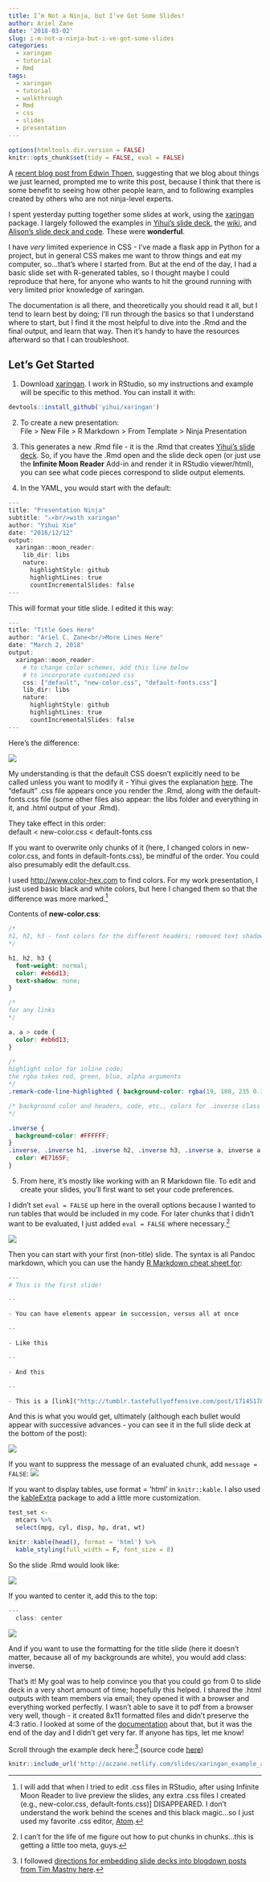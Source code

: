 ```yaml
---
title: I’m Not a Ninja, but I’ve Got Some Slides!
author: Ariel Zane
date: '2018-03-02'
slug: i-m-not-a-ninja-but-i-ve-got-some-slides
categories:
  - xaringan
  - tutorial
  - Rmd
tags:
  - xaringan
  - tutorial
  - walkthrough
  - Rmd
  - css
  - slides
  - presentation
---
```


```r
options(htmltools.dir.version = FALSE)
knitr::opts_chunk$set(tidy = FALSE, eval = FALSE)
```

A [recent blog post from Edwin Thoen]("https://edwinth.github.io/blog-new-things/"), suggesting that we blog about things we just learned, prompted me to write this post, because I think that there is some benefit to seeing how other people learn, and to following examples created by others who are not ninja-level experts. 

I spent yesterday putting together some slides at work, using the [xaringan]("https://github.com/yihui/xaringan") package. I largely followed the examples in [Yihui's slide deck]("https://slides.yihui.name/xaringan/"), the [wiki]("https://github.com/gnab/remark/wiki"), and [Alison's slide deck and code]("https://alison.rbind.io/post/r-ladies-slides/s"). These were **wonderful**. 

I have *very* limited experience in CSS - I've made a flask app in Python for a project, but in general CSS makes me want to throw things and eat my computer, so...that's where I started from. But at the end of the day, I had a basic slide set with R-generated tables, so I thought maybe I could reproduce that here, for anyone who wants to hit the ground running with very limited prior knowledge of xaringan.

The documentation is all there, and theoretically you should read it all, but I tend to learn best by doing; I'll run through the basics so that I understand where to start, but I find it the most helpful to dive into the .Rmd and the final output, and learn that way. Then it's handy to have the resources afterward so that I can troubleshoot.

## Let's Get Started

1. Download [xaringan]("https://github.com/yihui/xaringan"). I work in RStudio, so my instructions and example will be specific to this method. You can install it with:

```r
devtools::install_github('yihui/xaringan')
```

2. To create a new presentation:<br/>
File > New File > R Markdown > From Template > Ninja Presentation

3. This generates a new .Rmd file - it is the .Rmd that creates [Yihui's slide deck]("https://slides.yihui.name/xaringan/"). So, if you have the .Rmd open and the slide deck open (or just use the **Infinite Moon Reader** Add-in and render it in RStudio viewer/html), you can see what code pieces correspond to slide output elements.

4. In the YAML, you would start with the default:
```r
---
title: "Presentation Ninja"
subtitle: "⚔<br/>with xaringan"
author: "Yihui Xie"
date: "2016/12/12"
output:
  xaringan::moon_reader:
    lib_dir: libs
    nature:
      highlightStyle: github
      highlightLines: true
      countIncrementalSlides: false
---
```

This will format your title slide.
I edited it this way:
```r
---
title: "Title Goes Here"
author: "Ariel C. Zane<br/>More Lines Here"
date: "March 2, 2018"
output:
  xaringan::moon_reader:
    # to change color schemes, add this line below
    # to incorporate customized css
    css: ["default", "new-color.css", "default-fonts.css"]
    lib_dir: libs
    nature:
      highlightStyle: github
      highlightLines: true
      countIncrementalSlides: false
---
```

Here's the difference:

![](/img/comparison_title.png)

My understanding is that the default CSS doesn't explicitly need to be called unless you want to modify it - Yihui gives the explanation [here]("https://github.com/yihui/xaringan/wiki"). The "default" .css file appears once you render the .Rmd, along with the default-fonts.css file (some other files also appear: the libs folder and everything in it, and .html output of your .Rmd). 

They take effect in this order:<br/> 
default < new-color.css < default-fonts.css

If you want to overwrite only chunks of it (here, I changed colors in new-color.css, and fonts in default-fonts.css), be mindful of the order. You could also presumably edit the default.css.

I used [http://www.color-hex.com]("http://www.color-hex.com") to find colors. For my work presentation, I just used basic black and white colors, but here I changed them so that the difference was more marked.[^1]

Contents of **new-color.css**:
```css
/*
h1, h2, h3 - font colors for the different headers; removed text shadow
*/

h1, h2, h3 {
  font-weight: normal;
  color: #eb6d13;
  text-shadow: none;
}

/*
for any links
*/

a, a > code {
  color: #eb6d13;
}

/*
highlight color for inline code; 
the rgba takes red, green, blue, alpha arguments
*/
.remark-code-line-highlighted { background-color: rgba(19, 108, 235 0.3); }

/* background color and headers, code, etc., colors for .inverse class slides (e.g., title)
*/

.inverse {
  background-color: #FFFFFF;
}
.inverse, .inverse h1, .inverse h2, .inverse h3, .inverse a, inverse a > code {
  color: #E7165F;
}

```

5. From here, it's mostly like working with an R Markdown file. To edit and create your slides, you'll first want to set your code preferences. 

I didn't set `eval = FALSE` up here in the overall options because I wanted to run tables that would be included in my code. For later chunks that I didn't want to be evaluated, I just added `eval = FALSE` where necessary.[^2]

![](/img/chunk_options.png)


Then you can start with your first (non-title) slide. The syntax is all Pandoc markdown, which you can use the handy [R Markdown cheat sheet for]("https://www.rstudio.com/wp-content/uploads/2016/03/rmarkdown-cheatsheet-2.0.pdf"):
```r
---
# This is the first slide!

--

- You can have elements appear in succession, versus all at once

--

- Like this

--

- And this

--

- This is a [link]("http://tumblr.tastefullyoffensive.com/post/171451780306/squirrel-eats-doughnut#.WpmF52aZOSM") (it me!)


```

And this is what you would get, ultimately (although each bullet would appear with successive advances - you can see it in the full slide deck at the bottom of the post):

![](/img/first_slide.png)

If you want to suppress the message of an evaluated chunk, add `message = FALSE`:
![](/img/message_false.png)

If you want to display tables, use format = 'html' in `knitr::kable`. I also used the [kableExtra]("https://cran.r-project.org/web/packages/kableExtra/vignettes/awesome_table_in_html.html") package to add a little more customization.

```r
test_set <-
  mtcars %>%
  select(mpg, cyl, disp, hp, drat, wt)

knitr::kable(head(), format = 'html') %>%
  kable_styling(full_width = F, font_size = 8)
```

So the slide .Rmd would look like:
  
![](/img/slide_rmd.png)

If you wanted to center it, add this to the top:

```r
---
  class: center
```

![](/img/center_comp.png)

And if you want to use the formatting for the title slide (here it doesn't matter, because all of my backgrounds are white), you would add class: inverse.

That's it! My goal was to help convince you that you could go from 0 to slide deck in a very short amount of time; hopefully this helped. I shared the .html outputs with team members via email; they opened it with a browser and everything worked perfectly. I wasn't able to save it to pdf from a browser very well, though - it created 8x11 formatted files and didn't preserve the 4:3 ratio. I looked at some of the [documentation]("https://github.com/yihui/xaringan/wiki/Export-Slides-to-PDF") about that, but it was the end of the day and I didn't get very far. If anyone has tips, let me know!

Scroll through the example deck here:[^3]
(source code [here]("https://github.com/aczane/example_slides"))
```r
knitr::include_url('http://aczane.netlify.com/slides/xaringan_example_acz.html')
```
                                                           
[^1]: I will add that when I tried to edit .css files in RStudio, after using Infinite Moon Reader to live preview the slides, any extra .css files I created (e.g., new-color.css, default-fonts.css)] DISAPPEARED. I don't understand the work behind the scenes and this black magic...so I just used my favorite .css editor, [Atom]("https://atom.io").

[^2]: I can't for the life of me figure out how to put chunks in chunks...this is getting a little too meta, guys.

[^3]: I followed [directions for embedding slide decks into blogdown posts from Tim Mastny here]("https://timmastny.rbind.io/blog/embed-slides-knitr-blogdown/").